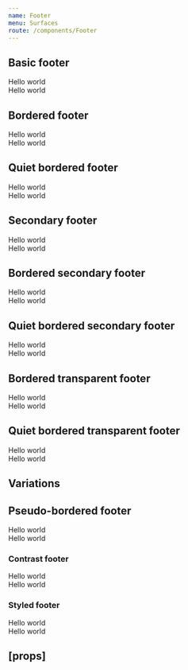 ```yaml
---
name: Footer
menu: Surfaces
route: /components/Footer
---
```



<PageTitle src="components/Footer" title="Footer" />

## Basic footer

<Playground>
  <ThemeWrapper>
    <Footer>
      <div>Hello world</div>
      <div>Hello world</div>
    </Footer>
  </ThemeWrapper>
</Playground>

## Bordered footer

<Playground>
  <ThemeWrapper>
    <Footer bordered>
      <div>Hello world</div>
      <div>Hello world</div>
    </Footer>
  </ThemeWrapper>
</Playground>

## Quiet bordered footer

<Playground>
  <ThemeWrapper>
    <Footer bordered volume="quiet">
      <div>Hello world</div>
      <div>Hello world</div>
    </Footer>
  </ThemeWrapper>
</Playground>

## Secondary footer

<Playground>
  <ThemeWrapper>
    <Footer variant="secondary">
      <div>Hello world</div>
      <div>Hello world</div>
    </Footer>
  </ThemeWrapper>
</Playground>

## Bordered secondary footer

<Playground>
  <ThemeWrapper>
    <Footer bordered variant="secondary">
      <div>Hello world</div>
      <div>Hello world</div>
    </Footer>
  </ThemeWrapper>
</Playground>

## Quiet bordered secondary footer

<Playground>
  <ThemeWrapper>
    <Footer bordered variant="secondary" volume="quiet">
      <div>Hello world</div>
      <div>Hello world</div>
    </Footer>
  </ThemeWrapper>
</Playground>

## Bordered transparent footer

<Playground>
  <ThemeWrapper>
    <Footer bordered variant="transparent">
      <div>Hello world</div>
      <div>Hello world</div>
    </Footer>
  </ThemeWrapper>
</Playground>

## Quiet bordered transparent footer

<Playground>
  <ThemeWrapper>
    <Footer bordered variant="transparent" volume="quiet">
      <div>Hello world</div>
      <div>Hello world</div>
    </Footer>
  </ThemeWrapper>
</Playground>

## Variations

## Pseudo-bordered footer

<Playground>
  <ThemeWrapper>
    <Footer bordered="pseudo">
      <div>Hello world</div>
      <div>Hello world</div>
    </Footer>
  </ThemeWrapper>
</Playground>

### Contrast footer

<Playground>
  <ThemeWrapper>
    <Footer contrast>
      <div>Hello world</div>
      <div>Hello world</div>
    </Footer>
  </ThemeWrapper>
</Playground>

### Styled footer

<Playground>
  <StyledFooter bordered backgroundColor="#556270" borderColor="#393a61" height={50} textColor="#fff">
    <div>Hello world</div>
    <div>Hello world</div>
  </StyledFooter>
</Playground>

## \[props\]

<Props of={Footer} />
